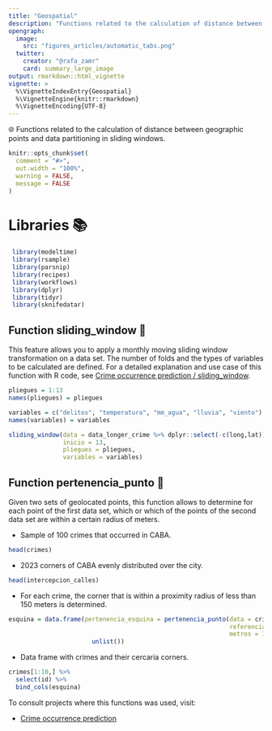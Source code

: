 ```yaml
---
title: "Geospatial"
description: "Functions related to the calculation of distance between geographic points and data partitioning in sliding windowsn"
opengraph:
  image: 
    src: "figures_articles/automatic_tabs.png"
  twitter:
    creator: "@rafa_zamr"
    card: summary_large_image
output: rmarkdown::html_vignette
vignette: >
  %\VignetteIndexEntry{Geospatial}
  %\VignetteEngine{knitr::rmarkdown}
  %\VignetteEncoding{UTF-8}
---
```


🌐 Functions related to the calculation of distance between geographic points and data partitioning in sliding windows.

```r
knitr::opts_chunk$set(
  comment = "#>",
  out.width = "100%",
  warning = FALSE,
  message = FALSE
)
```


# Libraries 📚

```r
 library(modeltime)
 library(rsample)
 library(parsnip)
 library(recipes)
 library(workflows)
 library(dplyr)
 library(tidyr)
 library(sknifedatar)
```

## Function sliding_window 🔁

This feature allows you to apply a monthly moving sliding window transformation on a data set. The number of folds and the types of variables to be calculated are defined. For a detailed explanation and use case of this function with R code, see [Crime occurrence prediction / sliding_window](https://rafael-zambrano-blog-ds.netlify.app/posts/2020-12-22-prediccin-de-delitos-en-caba/#aplicaci%C3%B3n-de-ventanas-deslizantes).

```r
pliegues = 1:13
names(pliegues) = pliegues

variables = c("delitos", "temperatura", "mm_agua", "lluvia", "viento")
names(variables) = variables

sliding_window(data = data_longer_crime %>% dplyr::select(-c(long,lat)),
               inicio = 13,
               pliegues = pliegues,
               variables = variables)
```


## Function pertenencia_punto 📍

Given two sets of geolocated points, this function allows to determine for each point of the first data set, which or which of the points of the second data set are within a certain radius of meters.

* Sample of 100 crimes that occurred in CABA.

```r
head(crimes)
```

* 2023 corners of CABA evenly distributed over the city.

```r
head(intercepcion_calles)
```

* For each crime, the corner that is within a proximity radius of less than 150 meters is determined.

```r
esquina = data.frame(pertenencia_esquina = pertenencia_punto(data = crimes[1:10,], 
                                                             referencia = intercepcion_calles[1:300,],
                                                             metros = 150) %>% 
                       unlist())
```

* Data frame with crimes and their cercaria corners.

```r
crimes[1:10,] %>% 
  select(id) %>% 
  bind_cols(esquina)
```

To consult projects where this functions was used, visit:

* [Crime occurrence prediction](https://rafael-zambrano-blog-ds.netlify.app/posts/2020-12-22-prediccin-de-delitos-en-caba/)


